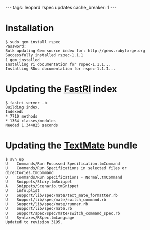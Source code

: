 ---
tags: leopard rspec updates
cache_breaker: 1
---
= Installation =

<pre>$ sudo gem install rspec
Password:
Bulk updating Gem source index for: http://gems.rubyforge.org
Successfully installed rspec-1.1.1
1 gem installed
Installing ri documentation for rspec-1.1.1...
Installing RDoc documentation for rspec-1.1.1...</pre>

= Updating the [[FastRI]] index =

<pre>$ fastri-server -b
Building index.
Indexed:
* 7710 methods
* 1364 classes/modules
Needed 1.344825 seconds</pre>

= Updating the [[TextMate]] bundle =

<pre>$ svn up
U    Commands/Run Focussed Specification.tmCommand
U    Commands/Run Specifications in selected files or directories.tmCommand
U    Commands/Run Specifications - Normal.tmCommand
U    Snippets/Story.tmSnippet
A    Snippets/Scenario.tmSnippet
U    info.plist
U    Support/lib/spec/mate/text_mate_formatter.rb
U    Support/lib/spec/mate/switch_command.rb
U    Support/lib/spec/mate/runner.rb
U    Support/lib/spec/mate.rb
U    Support/spec/spec/mate/switch_command_spec.rb
U    Syntaxes/RSpec.tmLanguage
Updated to revision 3195.</pre>
